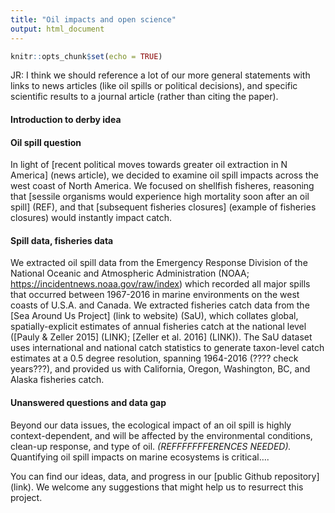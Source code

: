```yaml
---
title: "Oil impacts and open science"
output: html_document
---
```


```r
knitr::opts_chunk$set(echo = TRUE)
```


JR: I think we should reference a lot of our more general statements with links to news articles (like oil spills or political decisions), and specific scientific results to a journal article (rather than citing the paper). 

#### Introduction to derby idea




#### Oil spill question

In light of [recent political moves towards greater oil extraction in N America] (news article), we decided to examine oil spill impacts across the west coast of North America. We focused on shellfish fisheres, reasoning that [sessile organisms would experience high mortality soon after an oil spill] (REF), and that [subsequent fisheries closures] (example of fisheries closures) would instantly impact catch.

#### Spill data, fisheries data

We extracted oil spill data from the Emergency Response Division of the National Oceanic and Atmospheric Administration (NOAA; [https://incidentnews.noaa.gov/raw/index](https://incidentnews.noaa.gov/raw/index)) which recorded all major spills that occurred between 1967-2016 in marine environments on the west coasts of U.S.A. and Canada. We extracted fisheries catch data from the [Sea Around Us Project] (link to website) (SaU), which collates global, spatially-explicit estimates of annual fisheries catch at the national level ([Pauly & Zeller 2015] (LINK); [Zeller et al. 2016] (LINK)). The SaU dataset uses international and national catch statistics to generate taxon-level catch estimates at a 0.5 degree resolution, spanning 1964-2016 (???? check years???), and provided us with California, Oregon, Washington, BC, and Alaska fisheries catch.



#### Unanswered questions and data gap


Beyond our data issues, the ecological impact of an oil spill is highly context-dependent, and will be affected by the environmental conditions, clean-up response, and type of oil. *(REFFFFFFFERENCES NEEDED).* Quantifying oil spill impacts on marine ecosystems is critical....

You can find our ideas, data, and progress in our [public Github repository] (link). We welcome any suggestions that might help us to resurrect this project.

